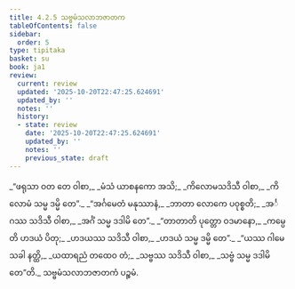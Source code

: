 ```yaml
---
title: 4.2.5 သဗ္ဗမံသလာဘဇာတက
tableOfContents: false
sidebar:
  order: 5
type: tipitaka
basket: su
book: ja1
review:
  current: review
  updated: '2025-10-20T22:47:25.624691'
  updated_by: ''
  notes: ''
  history:
  - state: review
    date: '2025-10-20T22:47:25.624691'
    updated_by: ''
    notes: ''
    previous_state: draft
---
```



<DynamicBreadcrumb />


<ReviewStatus review={frontmatter.review} showDetails={true} />

<HypothesisAnnotation frontmatter={frontmatter} />

<Division number="57" book="ja1" e="ch" v="22" p="100">

<Paragraph number="955" type="verses" book="ja1">
_“ဖရုသာ ဝတ တေ ဝါစာ,_  
_မံသံ ယာစနကော အသိ;_  
_ကိလောမသဒိသီ ဝါစာ,_  
_ကိလောမံ သမ္မ ဒမ္မိ တေ”._  

</Paragraph>

</Division>
<Division number="58" book="ja1" e="ch" v="22" p="100">

<Paragraph number="956" type="verses" book="ja1">
_“အင်္ဂမေတံ မနုဿာနံ,_  
_ဘာတာ လောကေ ပဝုစ္စတိ;_  
_အင်္ဂဿ သဒိသီ ဝါစာ,_  
_အင်္ဂံ သမ္မ ဒဒါမိ တေ”._  

</Paragraph>

</Division>
<Division number="59" book="ja1" e="ch" v="22" p="100">

<Paragraph number="957" type="verses" book="ja1">
_“တာတာတိ ပုတ္တော ဝဒမာနော,_  
_ကမ္ပေတိ ဟဒယံ ပိတု;_  
_ဟဒယဿ သဒိသီ ဝါစာ,_  
_ဟဒယံ သမ္မ ဒမ္မိ တေ”._  

</Paragraph>

</Division>
<Division number="60" book="ja1" e="ch" v="22" p="100">

<Paragraph number="958" type="verses" book="ja1">
_“ယဿ ဂါမေ သခါ နတ္ထိ,_  
_ယထာရညံ တထေဝ တံ;_  
_သဗ္ဗဿ သဒိသီ ဝါစာ,_  
_သဗ္ဗံ သမ္မ ဒဒါမိ တေ”တိ._  


</Paragraph>
</Division>

<Paragraph number="959" type="center" book="ja1">
သဗ္ဗမံသလာဘဇာတကံ ပဉ္စမံ.
</Paragraph>